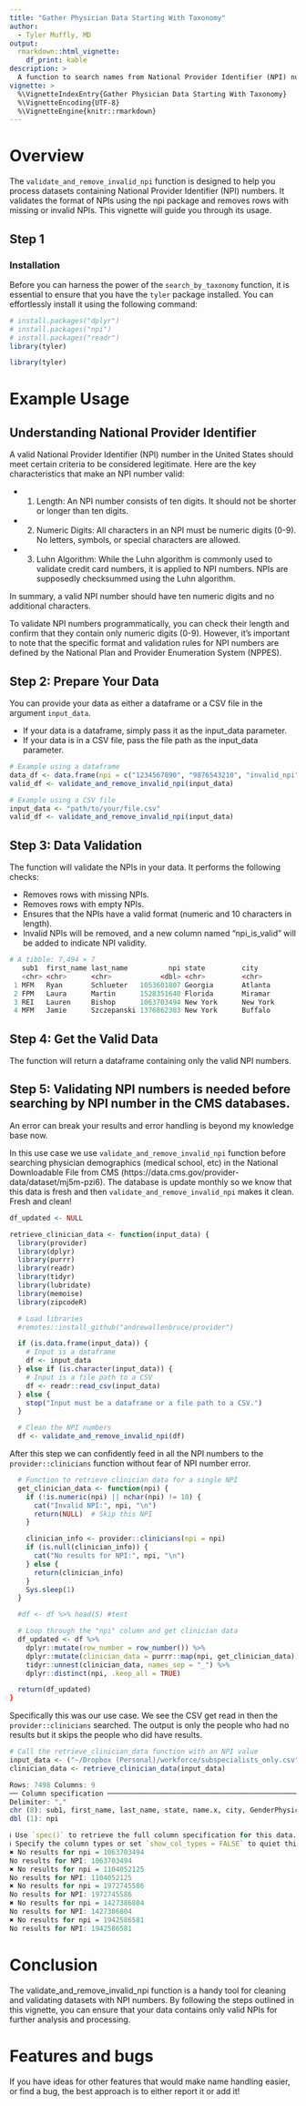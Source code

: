 ```yaml
---
title: "Gather Physician Data Starting With Taxonomy"
author: 
  - Tyler Muffly, MD
output: 
  rmarkdown::html_vignette:
    df_print: kable
description: >
  A function to search names from National Provider Identifier (NPI) numbers.
vignette: >
  %\VignetteIndexEntry{Gather Physician Data Starting With Taxonomy}
  %\VignetteEncoding{UTF-8}
  %\VignetteEngine{knitr::rmarkdown}
---
```

# Overview
The `validate_and_remove_invalid_npi` function is designed to help you process datasets containing National Provider Identifier (NPI) numbers. It validates the format of NPIs using the npi package and removes rows with missing or invalid NPIs. This vignette will guide you through its usage.

## Step 1
### Installation
Before you can harness the power of the `search_by_taxonomy` function, it is essential to ensure that you have the `tyler` package installed. You can effortlessly install it using the following command:

```r
# install.packages("dplyr")
# install.packages("npi")
# install.packages("readr")
library(tyler)
```
```r
library(tyler)
```

# Example Usage
## Understanding National Provider Identifier
A valid National Provider Identifier (NPI) number in the United States should meet certain criteria to be considered legitimate. Here are the key characteristics that make an NPI number valid:

* 1. Length: An NPI number consists of ten digits. It should not be shorter or longer than ten digits.

* 2. Numeric Digits: All characters in an NPI must be numeric digits (0-9). No letters, symbols, or special characters are allowed.

* 3. Luhn Algorithm: While the Luhn algorithm is commonly used to validate credit card numbers, it is applied to NPI numbers. NPIs are supposedly checksummed using the Luhn algorithm.

In summary, a valid NPI number should have ten numeric digits and no additional characters. 

To validate NPI numbers programmatically, you can check their length and confirm that they contain only numeric digits (0-9). However, it's important to note that the specific format and validation rules for NPI numbers are defined by the National Plan and Provider Enumeration System (NPPES).

## Step 2: Prepare Your Data
You can provide your data as either a dataframe or a CSV file in the argument `input_data`.

* If your data is a dataframe, simply pass it as the input_data parameter.
* If your data is in a CSV file, pass the file path as the input_data parameter.

```r
# Example using a dataframe
data_df <- data.frame(npi = c("1234567890", "9876543210", "invalid_npi"))
valid_df <- validate_and_remove_invalid_npi(input_data)

# Example using a CSV file
input_data <- "path/to/your/file.csv"
valid_df <- validate_and_remove_invalid_npi(input_data)
```

## Step 3: Data Validation
The function will validate the NPIs in your data. It performs the following checks:

* Removes rows with missing NPIs.
* Removes rows with empty NPIs.
* Ensures that the NPIs have a valid format (numeric and 10 characters in length).
* Invalid NPIs will be removed, and a new column named "npi_is_valid" will be added to indicate NPI validity.

```r
# A tibble: 7,494 × 7
   sub1  first_name last_name          npi state         city             npi_is_valid
   <chr> <chr>      <chr>            <dbl> <chr>         <chr>            <lgl>       
 1 MFM   Ryan       Schlueter   1053601807 Georgia       Atlanta          TRUE        
 2 FPM   Laura      Martin      1528351640 Florida       Miramar          TRUE        
 3 REI   Lauren     Bishop      1063703494 New York      New York         TRUE        
 4 MFM   Jamie      Szczepanski 1376862383 New York      Buffalo          TRUE  
```

## Step 4: Get the Valid Data
The function will return a dataframe containing only the valid NPI numbers.


## Step 5:  Validating NPI numbers is needed before searching by NPI number in the CMS databases.
An error can break your results and error handling is beyond my knowledge base now.  

In this use case we use `validate_and_remove_invalid_npi` function before searching physician demographics (medical school, etc) in the National Downloadable File from CMS (https://data.cms.gov/provider-data/dataset/mj5m-pzi6).  The database is update monthly so we know that this data is fresh and then `validate_and_remove_invalid_npi` makes it clean.  Fresh and clean!

```r
df_updated <- NULL

retrieve_clinician_data <- function(input_data) {
  library(provider)
  library(dplyr)
  library(purrr)
  library(readr)
  library(tidyr)
  library(lubridate)
  library(memoise)
  library(zipcodeR)

  # Load libraries
  #remotes::install_github("andrewallenbruce/provider")

  if (is.data.frame(input_data)) {
    # Input is a dataframe
    df <- input_data
  } else if (is.character(input_data)) {
    # Input is a file path to a CSV
    df <- readr::read_csv(input_data)
  } else {
    stop("Input must be a dataframe or a file path to a CSV.")
  }

  # Clean the NPI numbers
  df <- validate_and_remove_invalid_npi(df)
```
After this step we can confidently feed in all the NPI numbers to the `provider::clinicians` function without fear of NPI number error.  

```r
  # Function to retrieve clinician data for a single NPI
  get_clinician_data <- function(npi) {
    if (!is.numeric(npi) || nchar(npi) != 10) {
      cat("Invalid NPI:", npi, "\n")
      return(NULL)  # Skip this NPI
    }

    clinician_info <- provider::clinicians(npi = npi)
    if (is.null(clinician_info)) {
      cat("No results for NPI:", npi, "\n")
    } else {
      return(clinician_info)
    }
    Sys.sleep(1)
  }

  #df <- df %>% head(5) #test

  # Loop through the "npi" column and get clinician data
  df_updated <- df %>%
    dplyr::mutate(row_number = row_number()) %>%
    dplyr::mutate(clinician_data = purrr::map(npi, get_clinician_data)) %>%
    tidyr::unnest(clinician_data, names_sep = "_") %>%
    dplyr::distinct(npi, .keep_all = TRUE)

  return(df_updated)
}
```

Specifically this was our use case.  We see the CSV get read in then the `provider::clinicians` searched.  The output is only the people who had no results but it skips the people who did have results.  
```r
# Call the retrieve_clinician_data function with an NPI value
input_data <- ("~/Dropbox (Personal)/workforce/subspecialists_only.csv")
clinician_data <- retrieve_clinician_data(input_data)

Rows: 7498 Columns: 9                                                                                                                                        
── Column specification ──────────────────────────────────────────────────────────────────────────────────────────────────
Delimiter: ","
chr (8): sub1, first_name, last_name, state, name.x, city, GenderPhysicianCompare, Zip CodePhysicianCompare
dbl (1): npi

ℹ Use `spec()` to retrieve the full column specification for this data.
ℹ Specify the column types or set `show_col_types = FALSE` to quiet this message.
✖ No results for npi = 1063703494
No results for NPI: 1063703494 
✖ No results for npi = 1104052125
No results for NPI: 1104052125 
✖ No results for npi = 1972745586
No results for NPI: 1972745586 
✖ No results for npi = 1427386804
No results for NPI: 1427386804 
✖ No results for npi = 1942586581
No results for NPI: 1942586581 
```

# Conclusion
The validate_and_remove_invalid_npi function is a handy tool for cleaning and validating datasets with NPI numbers. By following the steps outlined in this vignette, you can ensure that your data contains only valid NPIs for further analysis and processing.

# Features and bugs
If you have ideas for other features that would make name handling easier, or find a bug, the best approach is to either report it or add it!
